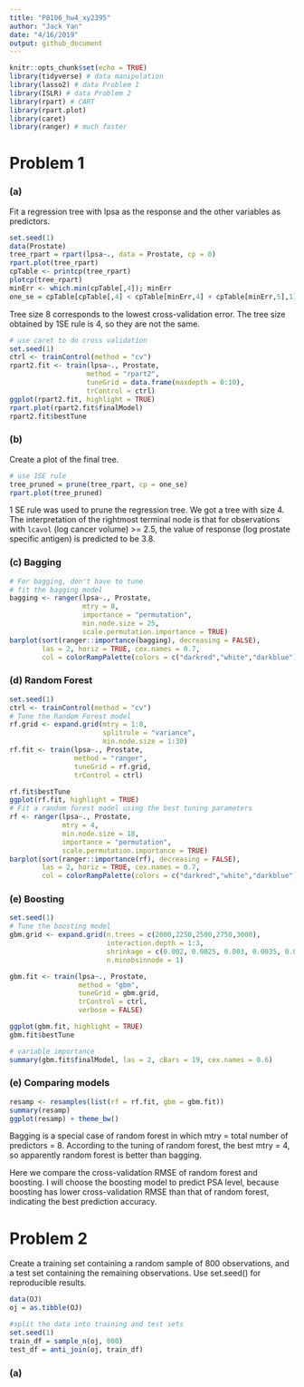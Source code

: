 ```yaml
---
title: "P8106_hw4_xy2395"
author: "Jack Yan"
date: "4/16/2019"
output: github_document
---
```


```r
knitr::opts_chunk$set(echo = TRUE)
library(tidyverse) # data manipulation
library(lasso2) # data Problem 1
library(ISLR) # data Problem 2
library(rpart) # CART
library(rpart.plot)
library(caret)
library(ranger) # much faster
```

# Problem 1
### (a)

Fit a regression tree with lpsa as the response and the other variables as predictors.
```r
set.seed(1)
data(Prostate)
tree_rpart = rpart(lpsa~., data = Prostate, cp = 0) 
rpart.plot(tree_rpart)
cpTable <- printcp(tree_rpart) 
plotcp(tree_rpart)
minErr <- which.min(cpTable[,4]); minErr
one_se = cpTable[cpTable[,4] < cpTable[minErr,4] + cpTable[minErr,5],1][1]
```

Tree size 8 corresponds to the lowest cross-validation error. The tree size obtained by 1SE rule is 4, so they are not the same.

```r
# use caret to do cross validation
set.seed(1)
ctrl <- trainControl(method = "cv")
rpart2.fit <- train(lpsa~., Prostate, 
                   method = "rpart2",
                   tuneGrid = data.frame(maxdepth = 0:10),
                   trControl = ctrl)
ggplot(rpart2.fit, highlight = TRUE)
rpart.plot(rpart2.fit$finalModel)
rpart2.fit$bestTune
```

### (b)

Create a plot of the final tree.
```r
# use 1SE rule
tree_pruned = prune(tree_rpart, cp = one_se)
rpart.plot(tree_pruned)
```

1 SE rule was used to prune the regression tree. We got a tree with size 4. The interpretation of the rightmost terminal node is that for observations with `lcavol` (log cancer volume) >= 2.5, the value of response (log prostate specific antigen) is predicted to be 3.8.

### (c) Bagging
```r
# For bagging, don't have to tune
# fit the bagging model
bagging <- ranger(lpsa~., Prostate,
                  mtry = 8,
                  importance = "permutation",
                  min.node.size = 25,
                  scale.permutation.importance = TRUE)
barplot(sort(ranger::importance(bagging), decreasing = FALSE), 
        las = 2, horiz = TRUE, cex.names = 0.7,
        col = colorRampPalette(colors = c("darkred","white","darkblue"))(19))
```

### (d) Random Forest
```r
set.seed(1)
ctrl <- trainControl(method = "cv")
# Tune the Random Forest model
rf.grid <- expand.grid(mtry = 1:8, 
                       splitrule = "variance",
                       min.node.size = 1:30)
rf.fit <- train(lpsa~., Prostate,
                method = "ranger",
                tuneGrid = rf.grid,
                trControl = ctrl)

rf.fit$bestTune
ggplot(rf.fit, highlight = TRUE)
# Fit a random forest model using the best tuning parameters
rf <- ranger(lpsa~., Prostate,
             mtry = 4,
             min.node.size = 18,
             importance = "permutation",
             scale.permutation.importance = TRUE)
barplot(sort(ranger::importance(rf), decreasing = FALSE), 
        las = 2, horiz = TRUE, cex.names = 0.7,
        col = colorRampPalette(colors = c("darkred","white","darkblue"))(19))
```

### (e) Boosting
```r
set.seed(1)
# Tune the boosting model
gbm.grid <- expand.grid(n.trees = c(2000,2250,2500,2750,3000),
                        interaction.depth = 1:3,
                        shrinkage = c(0.002, 0.0025, 0.003, 0.0035, 0.004, 0.0045),
                        n.minobsinnode = 1)

gbm.fit <- train(lpsa~., Prostate,
                 method = "gbm",
                 tuneGrid = gbm.grid,
                 trControl = ctrl,
                 verbose = FALSE)

ggplot(gbm.fit, highlight = TRUE)
gbm.fit$bestTune

# variable importance
summary(gbm.fit$finalModel, las = 2, cBars = 19, cex.names = 0.6)
```

### (e) Comparing models
```r
resamp <- resamples(list(rf = rf.fit, gbm = gbm.fit))
summary(resamp)
ggplot(resamp) + theme_bw()
```
Bagging is a special case of random forest in which mtry = total number of predictors = 8. According to the tuning of random forest, the best mtry = 4, so apparently random forest is better than bagging.

Here we compare the cross-validation RMSE of random forest and boosting. I will choose the boosting model to predict PSA level, because boosting has lower cross-validation RMSE than that of random forest, indicating the best prediction accuracy. 



# Problem 2

Create a training set containing a random sample of 800 observations, and a test set containing the remaining observations. Use set.seed() for reproducible results.
```r
data(OJ)
oj = as.tibble(OJ)

#split the data into training and test sets
set.seed(1)
train_df = sample_n(oj, 800) 
test_df = anti_join(oj, train_df)
```

### (a)
